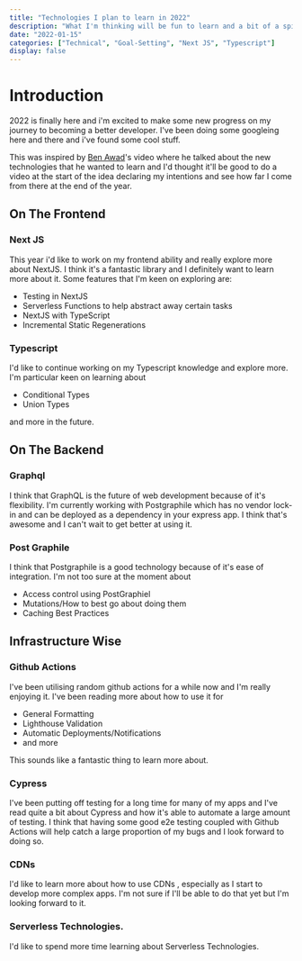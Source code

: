 ```yaml
---
title: "Technologies I plan to learn in 2022"
description: "What I'm thinking will be fun to learn and a bit of a spiel why I think it's a good idea to learn it."
date: "2022-01-15"
categories: ["Technical", "Goal-Setting", "Next JS", "Typescript"]
display: false
---
```


# Introduction

2022 is finally here and i'm excited to make some new progress on my journey to becoming a better developer. I've been doing some googleing here and there and i've found some cool stuff.

This was inspired by [Ben Awad](https://www.youtube.com/watch?v=qQzrGffpIGI)'s video where he talked about the new technologies that he wanted to learn and I'd thought it'll be good to do a video at the start of the idea declaring my intentions and see how far I come from there at the end of the year.

## On The Frontend

### Next JS

This year i'd like to work on my frontend ability and really explore more about NextJS. I think it's a fantastic library and I definitely want to learn more about it. Some features that I'm keen on exploring are:

- Testing in NextJS
- Serverless Functions to help abstract away certain tasks
- NextJS with TypeScript
- Incremental Static Regenerations

### Typescript

I'd like to continue working on my Typescript knowledge and explore more. I'm particular keen on learning about

- Conditional Types
- Union Types

and more in the future.

## On The Backend

### Graphql

I think that GraphQL is the future of web development because of it's flexibility. I'm currently working with Postgraphile which has no vendor lock-in and can be deployed as a dependency in your express app. I think that's awesome and I can't wait to get better at using it.

### Post Graphile

I think that Postgraphile is a good technology because of it's ease of integration. I'm not too sure at the moment about

- Access control using PostGraphiel
- Mutations/How to best go about doing them
- Caching Best Practices

## Infrastructure Wise

### Github Actions

I've been utilising random github actions for a while now and I'm really enjoying it. I've been reading more about how to use it for

- General Formatting
- Lighthouse Validation
- Automatic Deployments/Notifications
- and more

This sounds like a fantastic thing to learn more about.

### Cypress

I've been putting off testing for a long time for many of my apps and I've read quite a bit about Cypress and how it's able to automate a large amount of testing. I think that having some good e2e testing coupled with Github Actions will help catch a large proportion of my bugs and I look forward to doing so.

### CDNs

I'd like to learn more about how to use CDNs , especially as I start to develop more complex apps. I'm not sure if I'll be able to do that yet but I'm looking forward to it.

### Serverless Technologies.

I'd like to spend more time learning about Serverless Technologies.
